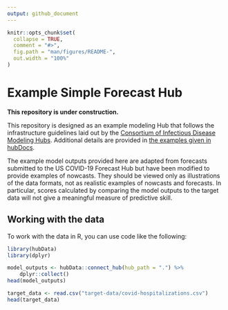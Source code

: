 ```yaml
---
output: github_document
---
```


<!-- README.md is generated from README.Rmd. Please edit that file -->

```r
knitr::opts_chunk$set(
  collapse = TRUE,
  comment = "#>",
  fig.path = "man/figures/README-",
  out.width = "100%"
)
```

# Example Simple Forecast Hub

**This repository is under construction.**

This repository is designed as an example modeling Hub that follows the infrastructure guidelines laid out by the [Consortium of Infectious Disease Modeling Hubs](https://github.com/hubverse-org/). Additional details are provided in [the examples given in hubDocs](https://hubverse.io/en/latest/user-guide/intro-data-formats.html#running-examples).  

The example model outputs provided here are adapted from forecasts submitted to the US COVID-19 Forecast Hub but have been modified to provide examples of nowcasts. They should be viewed only as illustrations of the data formats, not as realistic examples of nowcasts and forecasts. In particular, scores calculated by comparing the model outputs to the target data will not give a meaningful measure of predictive skill.

## Working with the data

To work with the data in R, you can use code like the following:

```r
library(hubData)
library(dplyr)

model_outputs <- hubData::connect_hub(hub_path = ".") %>%
    dplyr::collect()
head(model_outputs)

target_data <- read.csv("target-data/covid-hospitalizations.csv")
head(target_data)
```
